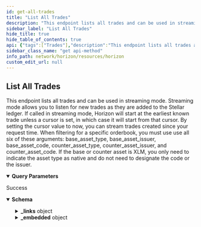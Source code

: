 ```yaml
---
id: get-all-trades
title: "List All Trades"
description: "This endpoint lists all trades and can be used in streaming mode. Streaming mode allows you to listen for new trades as they are added to the Stellar ledger. If called in streaming mode, Horizon will start at the earliest known trade unless a cursor is set, in which case it will start from that cursor. By setting the cursor value to now, you can stream trades created since your request time. When filtering for a specific orderbook, you must use use all six of these arguments: base_asset_type, base_asset_issuer, base_asset_code, counter_asset_type, counter_asset_issuer, and counter_asset_code. If the base or counter asset is XLM, you only need to indicate the asset type as native and do not need to designate the code or the issuer."
sidebar_label: "List All Trades"
hide_title: true
hide_table_of_contents: true
api: {"tags":["Trades"],"description":"This endpoint lists all trades and can be used in streaming mode. Streaming mode allows you to listen for new trades as they are added to the Stellar ledger. If called in streaming mode, Horizon will start at the earliest known trade unless a cursor is set, in which case it will start from that cursor. By setting the cursor value to now, you can stream trades created since your request time. When filtering for a specific orderbook, you must use use all six of these arguments: base_asset_type, base_asset_issuer, base_asset_code, counter_asset_type, counter_asset_issuer, and counter_asset_code. If the base or counter asset is XLM, you only need to indicate the asset type as native and do not need to designate the code or the issuer.","operationId":"GetAllTrades","parameters":[{"name":"offer_id","in":"query","required":false,"description":"The offer ID. Used to filter for trades originating from a specific offer."},{"name":"base_asset_type","in":"query","required":false,"description":"The type for the base asset. Either native, credit_alphanum4, or credit_alphanum12.","schema":{"type":"string","enum":["native","credit_alphanum4","credit_alphanum12"]}},{"name":"base_asset_issuer","in":"query","required":false,"description":"The Stellar address of the base asset’s issuer.","schema":{"type":"string","example":"GDUKMGUGDZQK6YHYA5Z6AY2G4XDSZPSZ3SW5UN3ARVMO6QSRDWP5YLEX"}},{"name":"base_asset_code","in":"query","required":false,"description":"The code for the base asset.","schema":{"type":"string","example":"USD"}},{"name":"counter_asset_type","in":"query","required":false,"description":"The type for the counter asset. Either native, credit_alphanum4, or credit_alphanum12.","schema":{"type":"string","enum":["native","credit_alphanum4","credit_alphanum12"]}},{"name":"counter_asset_issuer","in":"query","required":false,"description":"The Stellar address of the counter asset’s issuer.","schema":{"type":"string","example":"GDUKMGUGDZQK6YHYA5Z6AY2G4XDSZPSZ3SW5UN3ARVMO6QSRDWP5YLEX"}},{"name":"counter_asset_code","in":"query","required":false,"description":"The code for the counter asset."},{"name":"trade_type","in":"query","required":false,"description":"Can be set to all, orderbook, or liquidity_pools to filter only trades executed across a given mechanism.","schema":{"type":"string","enum":["all","orderbook","liquidity_pools"]}},{"name":"cursor","in":"query","required":false,"description":"A number that points to a specific location in a collection of responses and is pulled from the paging_token value of a record.","schema":{"type":"integer","example":6606617478959105}},{"name":"order","in":"query","required":false,"description":"A designation of the order in which records should appear. Options include asc (ascending) or desc (descending). If this argument isn’t set, it defaults to asc.","schema":{"type":"string","enum":["asc","desc"]}},{"name":"limit","in":"query","required":false,"description":"The maximum number of records returned. The limit can range from 1 to 200 - an upper limit that is hardcoded in Horizon for performance reasons. If this argument isn’t designated, it defaults to 10.","schema":{"type":"integer","example":10}}],"x-supports-streaming":true,"responses":{"200":{"description":"Success","content":{"application/json":{"schema":{"allOf":[{"type":"object","properties":{"_links":{"type":"object","properties":{"self":{"type":"object","properties":{"href":{"type":"string","format":"link"},"templated":{"type":"boolean"}},"required":["href"],"title":"link"},"next":{"type":"object","properties":{"href":{"type":"string","format":"link"},"templated":{"type":"boolean"}},"required":["href"],"title":"link"},"prev":{"type":"object","properties":{"href":{"type":"string","format":"link"},"templated":{"type":"boolean"}},"required":["href"],"title":"link"}}}},"title":"Links"},{"type":"object","properties":{"_embedded":{"type":"object","properties":{"records":{"type":"array","items":{"type":"object","properties":{"_links":{"type":"object","properties":{"self":{"type":"object","properties":{"href":{"type":"string","format":"link"},"templated":{"type":"boolean"}},"required":["href"],"title":"link"},"base":{"type":"object","properties":{"href":{"type":"string","format":"link"},"templated":{"type":"boolean"}},"required":["href"],"title":"link"},"counter":{"type":"object","properties":{"href":{"type":"string","format":"link"},"templated":{"type":"boolean"}},"required":["href"],"title":"link"},"operation":{"type":"object","properties":{"href":{"type":"string","format":"link"},"templated":{"type":"boolean"}},"required":["href"],"title":"link"}},"required":["self","base","counter","operation"]},"id":{"type":"string","title":"id"},"paging_token":{"type":"string","title":"paging_token"},"ledger_close_time":{"type":"string"},"offer_id":{"type":"string"},"trade_type":{"type":"string"},"liquidity_pool_fee_bp":{"type":"number","format":"uint32"},"base_liquidity_pool_id":{"type":"string"},"base_offer_id":{"type":"string"},"base_account":{"type":"string","pattern":"G[A-Z0-9]{55}","title":"address"},"base_amount":{"type":"string"},"base_asset_type":{"type":"string"},"base_asset_code":{"type":"string"},"base_asset_issuer":{"type":"string"},"counter_liquidity_pool_id":{"type":"string"},"counter_offer_id":{"type":"string"},"counter_account":{"type":"string","pattern":"G[A-Z0-9]{55}","title":"address"},"counter_amount":{"type":"string"},"counter_asset_type":{"type":"string"},"counter_asset_code":{"type":"string"},"counter_asset_issuer":{"type":"string","pattern":"G[A-Z0-9]{55}","title":"address"},"base_is_seller":{"type":"boolean"},"price":{"required":["id","paging_token","ledger_close_time","trade_type","base_amount","base_asset_type","counter_amount","counter_asset_type","base_is_seller"],"type":"object","properties":{"n":{"type":"string"},"d":{"type":"string"}},"title":"tradePrice"}}}}}}},"title":"Trade"}]},"examples":{"GetAllTrades":{"value":{"_links":{"self":{"href":"https://horizon.stellar.org/trades?base_asset_code=USD&base_asset_issuer=GDUKMGUGDZQK6YHYA5Z6AY2G4XDSZPSZ3SW5UN3ARVMO6QSRDWP5YLEX&base_asset_type=credit_alphanum4&counter_asset_type=native&cursor=&limit=3&order=asc"},"next":{"href":"https://horizon.stellar.org/trades?base_asset_code=USD&base_asset_issuer=GDUKMGUGDZQK6YHYA5Z6AY2G4XDSZPSZ3SW5UN3ARVMO6QSRDWP5YLEX&base_asset_type=credit_alphanum4&counter_asset_type=native&cursor=83056000260648961-0&limit=3&order=asc"},"prev":{"href":"https://horizon.stellar.org/trades?base_asset_code=USD&base_asset_issuer=GDUKMGUGDZQK6YHYA5Z6AY2G4XDSZPSZ3SW5UN3ARVMO6QSRDWP5YLEX&base_asset_type=credit_alphanum4&counter_asset_type=native&cursor=82854686553571330-0&limit=3&order=desc"}},"_embedded":{"records":[{"_links":{"self":{"href":""},"base":{"href":"https://horizon.stellar.org/accounts/GD47M25MLSCSYP4SIVNQXVQ4KWNLVGXS4S2AXPTYEJK6OY4VALJWK4BS"},"counter":{"href":"https://horizon.stellar.org/accounts/GBCHK52UXADCQCO7FBA5VBYPGCJFXHCNAVJTMUEKOCCNKJH5F35UZU5T"},"operation":{"href":"https://horizon.stellar.org/operations/82854686553571330"}},"id":"82854686553571330-0","paging_token":"82854686553571330-0","ledger_close_time":"2018-08-05T00:55:34Z","offer_id":"23074703","base_offer_id":"23074703","base_account":"GD47M25MLSCSYP4SIVNQXVQ4KWNLVGXS4S2AXPTYEJK6OY4VALJWK4BS","base_amount":"22.9174941","base_asset_type":"credit_alphanum4","base_asset_code":"USD","base_asset_issuer":"GDUKMGUGDZQK6YHYA5Z6AY2G4XDSZPSZ3SW5UN3ARVMO6QSRDWP5YLEX","counter_offer_id":"4694540704980959234","counter_account":"GBCHK52UXADCQCO7FBA5VBYPGCJFXHCNAVJTMUEKOCCNKJH5F35UZU5T","counter_amount":"97.9999800","counter_asset_type":"native","base_is_seller":true,"price":{"n":"106905209","d":"25000000"}},{"_links":{"self":{"href":""},"base":{"href":"https://horizon.stellar.org/accounts/GD47M25MLSCSYP4SIVNQXVQ4KWNLVGXS4S2AXPTYEJK6OY4VALJWK4BS"},"counter":{"href":"https://horizon.stellar.org/accounts/GDURV3I6U5OTUV75WWAG2HWZTQHNMCR3NR2P5GPKDCIS2AEWCFSOLVFU"},"operation":{"href":"https://horizon.stellar.org/operations/83005225157287937"}},"id":"83005225157287937-0","paging_token":"83005225157287937-0","ledger_close_time":"2018-08-07T02:01:53Z","offer_id":"23400441","base_offer_id":"23400441","base_account":"GD47M25MLSCSYP4SIVNQXVQ4KWNLVGXS4S2AXPTYEJK6OY4VALJWK4BS","base_amount":"1.0000000","base_asset_type":"credit_alphanum4","base_asset_code":"USD","base_asset_issuer":"GDUKMGUGDZQK6YHYA5Z6AY2G4XDSZPSZ3SW5UN3ARVMO6QSRDWP5YLEX","counter_offer_id":"4694691243584675841","counter_account":"GDURV3I6U5OTUV75WWAG2HWZTQHNMCR3NR2P5GPKDCIS2AEWCFSOLVFU","counter_amount":"4.3080953","counter_asset_type":"native","base_is_seller":true,"price":{"n":"430809521","d":"100000000"}},{"_links":{"self":{"href":""},"base":{"href":"https://horizon.stellar.org/accounts/GD47M25MLSCSYP4SIVNQXVQ4KWNLVGXS4S2AXPTYEJK6OY4VALJWK4BS"},"counter":{"href":"https://horizon.stellar.org/accounts/GBNDB4UHLDRBLR35JNU4ADYG3J5WA4LJZOPBXMNHZKTKSL37BDX4UBQY"},"operation":{"href":"https://horizon.stellar.org/operations/83056000260648961"}},"id":"83056000260648961-0","paging_token":"83056000260648961-0","ledger_close_time":"2018-08-07T18:27:33Z","offer_id":"23400441","base_offer_id":"23400441","base_account":"GD47M25MLSCSYP4SIVNQXVQ4KWNLVGXS4S2AXPTYEJK6OY4VALJWK4BS","base_amount":"1.0000000","base_asset_type":"credit_alphanum4","base_asset_code":"USD","base_asset_issuer":"GDUKMGUGDZQK6YHYA5Z6AY2G4XDSZPSZ3SW5UN3ARVMO6QSRDWP5YLEX","counter_offer_id":"4694742018688036865","counter_account":"GBNDB4UHLDRBLR35JNU4ADYG3J5WA4LJZOPBXMNHZKTKSL37BDX4UBQY","counter_amount":"4.3080953","counter_asset_type":"native","base_is_seller":true,"price":{"n":"430809521","d":"100000000"}}]}}}}}}}},"extensions":[{"key":"x-supports-streaming","value":true}],"method":"get","path":"/trades","servers":[{"url":"https://horizon.stellar.org","description":"The main network"},{"url":"https://horizon-testnet.stellar.org","description":"The test network"}],"info":{"title":"Horizon","version":"0.0.1"},"postman":{"name":"List All Trades","description":{"content":"This endpoint lists all trades and can be used in streaming mode. Streaming mode allows you to listen for new trades as they are added to the Stellar ledger. If called in streaming mode, Horizon will start at the earliest known trade unless a cursor is set, in which case it will start from that cursor. By setting the cursor value to now, you can stream trades created since your request time. When filtering for a specific orderbook, you must use use all six of these arguments: base_asset_type, base_asset_issuer, base_asset_code, counter_asset_type, counter_asset_issuer, and counter_asset_code. If the base or counter asset is XLM, you only need to indicate the asset type as native and do not need to designate the code or the issuer.","type":"text/plain"},"url":{"path":["trades"],"host":["{{baseUrl}}"],"query":[{"description":{"content":"The offer ID. Used to filter for trades originating from a specific offer.","type":"text/plain"},"key":"offer_id","value":""},{"disabled":false,"description":{"content":"The type for the base asset. Either native, credit_alphanum4, or credit_alphanum12.","type":"text/plain"},"key":"base_asset_type","value":""},{"disabled":false,"description":{"content":"The Stellar address of the base asset’s issuer.","type":"text/plain"},"key":"base_asset_issuer","value":""},{"disabled":false,"description":{"content":"The code for the base asset.","type":"text/plain"},"key":"base_asset_code","value":""},{"disabled":false,"description":{"content":"The type for the counter asset. Either native, credit_alphanum4, or credit_alphanum12.","type":"text/plain"},"key":"counter_asset_type","value":""},{"disabled":false,"description":{"content":"The Stellar address of the counter asset’s issuer.","type":"text/plain"},"key":"counter_asset_issuer","value":""},{"description":{"content":"The code for the counter asset.","type":"text/plain"},"key":"counter_asset_code","value":""},{"disabled":false,"description":{"content":"Can be set to all, orderbook, or liquidity_pools to filter only trades executed across a given mechanism.","type":"text/plain"},"key":"trade_type","value":""},{"disabled":false,"description":{"content":"A number that points to a specific location in a collection of responses and is pulled from the paging_token value of a record.","type":"text/plain"},"key":"cursor","value":""},{"disabled":false,"description":{"content":"A designation of the order in which records should appear. Options include asc (ascending) or desc (descending). If this argument isn’t set, it defaults to asc.","type":"text/plain"},"key":"order","value":""},{"disabled":false,"description":{"content":"The maximum number of records returned. The limit can range from 1 to 200 - an upper limit that is hardcoded in Horizon for performance reasons. If this argument isn’t designated, it defaults to 10.","type":"text/plain"},"key":"limit","value":""}],"variable":[]},"header":[{"key":"Accept","value":"application/json"}],"method":"GET"}}
sidebar_class_name: "get api-method"
info_path: network/horizon/resources/horizon
custom_edit_url: null
---
```



## List All Trades



This endpoint lists all trades and can be used in streaming mode. Streaming mode allows you to listen for new trades as they are added to the Stellar ledger. If called in streaming mode, Horizon will start at the earliest known trade unless a cursor is set, in which case it will start from that cursor. By setting the cursor value to now, you can stream trades created since your request time. When filtering for a specific orderbook, you must use use all six of these arguments: base_asset_type, base_asset_issuer, base_asset_code, counter_asset_type, counter_asset_issuer, and counter_asset_code. If the base or counter asset is XLM, you only need to indicate the asset type as native and do not need to designate the code or the issuer.

<details style={{"marginBottom":"1rem"}} data-collapsed={false} open={true}><summary style={{}}><strong>Query Parameters</strong></summary><div><ul><ParamsItem className={"paramsItem"} param={{"name":"offer_id","in":"query","required":false,"description":"The offer ID. Used to filter for trades originating from a specific offer."}}></ParamsItem><ParamsItem className={"paramsItem"} param={{"name":"base_asset_type","in":"query","required":false,"description":"The type for the base asset. Either native, credit_alphanum4, or credit_alphanum12.","schema":{"type":"string","enum":["native","credit_alphanum4","credit_alphanum12"]}}}></ParamsItem><ParamsItem className={"paramsItem"} param={{"name":"base_asset_issuer","in":"query","required":false,"description":"The Stellar address of the base asset’s issuer.","schema":{"type":"string","example":"GDUKMGUGDZQK6YHYA5Z6AY2G4XDSZPSZ3SW5UN3ARVMO6QSRDWP5YLEX"}}}></ParamsItem><ParamsItem className={"paramsItem"} param={{"name":"base_asset_code","in":"query","required":false,"description":"The code for the base asset.","schema":{"type":"string","example":"USD"}}}></ParamsItem><ParamsItem className={"paramsItem"} param={{"name":"counter_asset_type","in":"query","required":false,"description":"The type for the counter asset. Either native, credit_alphanum4, or credit_alphanum12.","schema":{"type":"string","enum":["native","credit_alphanum4","credit_alphanum12"]}}}></ParamsItem><ParamsItem className={"paramsItem"} param={{"name":"counter_asset_issuer","in":"query","required":false,"description":"The Stellar address of the counter asset’s issuer.","schema":{"type":"string","example":"GDUKMGUGDZQK6YHYA5Z6AY2G4XDSZPSZ3SW5UN3ARVMO6QSRDWP5YLEX"}}}></ParamsItem><ParamsItem className={"paramsItem"} param={{"name":"counter_asset_code","in":"query","required":false,"description":"The code for the counter asset."}}></ParamsItem><ParamsItem className={"paramsItem"} param={{"name":"trade_type","in":"query","required":false,"description":"Can be set to all, orderbook, or liquidity_pools to filter only trades executed across a given mechanism.","schema":{"type":"string","enum":["all","orderbook","liquidity_pools"]}}}></ParamsItem><ParamsItem className={"paramsItem"} param={{"name":"cursor","in":"query","required":false,"description":"A number that points to a specific location in a collection of responses and is pulled from the paging_token value of a record.","schema":{"type":"integer","example":6606617478959105}}}></ParamsItem><ParamsItem className={"paramsItem"} param={{"name":"order","in":"query","required":false,"description":"A designation of the order in which records should appear. Options include asc (ascending) or desc (descending). If this argument isn’t set, it defaults to asc.","schema":{"type":"string","enum":["asc","desc"]}}}></ParamsItem><ParamsItem className={"paramsItem"} param={{"name":"limit","in":"query","required":false,"description":"The maximum number of records returned. The limit can range from 1 to 200 - an upper limit that is hardcoded in Horizon for performance reasons. If this argument isn’t designated, it defaults to 10.","schema":{"type":"integer","example":10}}}></ParamsItem></ul></div></details><div><ApiTabs><TabItem label={"200"} value={"200"}><div>

Success

</div><div><MimeTabs schemaType={"response"}><TabItem label={"application/json"} value={"application/json"}><SchemaTabs><TabItem label={"Schema"} value={"Schema"}><details style={{}} data-collapsed={false} open={true}><summary style={{"textAlign":"left"}}><strong>Schema</strong></summary><div style={{"textAlign":"left","marginLeft":"1rem"}}></div><ul style={{"marginLeft":"1rem"}}><SchemaItem collapsible={true} className={"schemaItem"}><details style={{}}><summary style={{}}><strong>_links</strong><span style={{"opacity":"0.6"}}> object</span></summary><div style={{"marginLeft":"1rem"}}><SchemaItem collapsible={true} className={"schemaItem"}><details style={{}}><summary style={{}}><strong>self</strong><span style={{"opacity":"0.6"}}> object</span></summary><div style={{"marginLeft":"1rem"}}><SchemaItem collapsible={false} name={"href"} required={true} schemaName={"link"} qualifierMessage={undefined} schema={{"type":"string","format":"link"}}></SchemaItem><SchemaItem collapsible={false} name={"templated"} required={false} schemaName={"boolean"} qualifierMessage={undefined} schema={{"type":"boolean"}}></SchemaItem></div></details></SchemaItem><SchemaItem collapsible={true} className={"schemaItem"}><details style={{}}><summary style={{}}><strong>next</strong><span style={{"opacity":"0.6"}}> object</span></summary><div style={{"marginLeft":"1rem"}}><SchemaItem collapsible={false} name={"href"} required={true} schemaName={"link"} qualifierMessage={undefined} schema={{"type":"string","format":"link"}}></SchemaItem><SchemaItem collapsible={false} name={"templated"} required={false} schemaName={"boolean"} qualifierMessage={undefined} schema={{"type":"boolean"}}></SchemaItem></div></details></SchemaItem><SchemaItem collapsible={true} className={"schemaItem"}><details style={{}}><summary style={{}}><strong>prev</strong><span style={{"opacity":"0.6"}}> object</span></summary><div style={{"marginLeft":"1rem"}}><SchemaItem collapsible={false} name={"href"} required={true} schemaName={"link"} qualifierMessage={undefined} schema={{"type":"string","format":"link"}}></SchemaItem><SchemaItem collapsible={false} name={"templated"} required={false} schemaName={"boolean"} qualifierMessage={undefined} schema={{"type":"boolean"}}></SchemaItem></div></details></SchemaItem></div></details></SchemaItem><SchemaItem collapsible={true} className={"schemaItem"}><details style={{}}><summary style={{}}><strong>_embedded</strong><span style={{"opacity":"0.6"}}> object</span></summary><div style={{"marginLeft":"1rem"}}><SchemaItem collapsible={true} className={"schemaItem"}><details style={{}}><summary style={{}}><strong>records</strong><span style={{"opacity":"0.6"}}> object[]</span></summary><div style={{"marginLeft":"1rem"}}><li><div style={{"fontSize":"var(--ifm-code-font-size)","opacity":"0.6","marginLeft":"-.5rem","paddingBottom":".5rem"}}>Array [</div></li><SchemaItem collapsible={true} className={"schemaItem"}><details style={{}}><summary style={{}}><strong>_links</strong><span style={{"opacity":"0.6"}}> object</span></summary><div style={{"marginLeft":"1rem"}}><SchemaItem collapsible={true} className={"schemaItem"}><details style={{}}><summary style={{}}><strong>self</strong><span style={{"opacity":"0.6"}}> object</span><strong style={{"fontSize":"var(--ifm-code-font-size)","color":"var(--openapi-required)"}}> required</strong></summary><div style={{"marginLeft":"1rem"}}><SchemaItem collapsible={false} name={"href"} required={true} schemaName={"link"} qualifierMessage={undefined} schema={{"type":"string","format":"link"}}></SchemaItem><SchemaItem collapsible={false} name={"templated"} required={false} schemaName={"boolean"} qualifierMessage={undefined} schema={{"type":"boolean"}}></SchemaItem></div></details></SchemaItem><SchemaItem collapsible={true} className={"schemaItem"}><details style={{}}><summary style={{}}><strong>base</strong><span style={{"opacity":"0.6"}}> object</span><strong style={{"fontSize":"var(--ifm-code-font-size)","color":"var(--openapi-required)"}}> required</strong></summary><div style={{"marginLeft":"1rem"}}><SchemaItem collapsible={false} name={"href"} required={true} schemaName={"link"} qualifierMessage={undefined} schema={{"type":"string","format":"link"}}></SchemaItem><SchemaItem collapsible={false} name={"templated"} required={false} schemaName={"boolean"} qualifierMessage={undefined} schema={{"type":"boolean"}}></SchemaItem></div></details></SchemaItem><SchemaItem collapsible={true} className={"schemaItem"}><details style={{}}><summary style={{}}><strong>counter</strong><span style={{"opacity":"0.6"}}> object</span><strong style={{"fontSize":"var(--ifm-code-font-size)","color":"var(--openapi-required)"}}> required</strong></summary><div style={{"marginLeft":"1rem"}}><SchemaItem collapsible={false} name={"href"} required={true} schemaName={"link"} qualifierMessage={undefined} schema={{"type":"string","format":"link"}}></SchemaItem><SchemaItem collapsible={false} name={"templated"} required={false} schemaName={"boolean"} qualifierMessage={undefined} schema={{"type":"boolean"}}></SchemaItem></div></details></SchemaItem><SchemaItem collapsible={true} className={"schemaItem"}><details style={{}}><summary style={{}}><strong>operation</strong><span style={{"opacity":"0.6"}}> object</span><strong style={{"fontSize":"var(--ifm-code-font-size)","color":"var(--openapi-required)"}}> required</strong></summary><div style={{"marginLeft":"1rem"}}><SchemaItem collapsible={false} name={"href"} required={true} schemaName={"link"} qualifierMessage={undefined} schema={{"type":"string","format":"link"}}></SchemaItem><SchemaItem collapsible={false} name={"templated"} required={false} schemaName={"boolean"} qualifierMessage={undefined} schema={{"type":"boolean"}}></SchemaItem></div></details></SchemaItem></div></details></SchemaItem><SchemaItem collapsible={false} name={"id"} required={false} schemaName={"id"} qualifierMessage={undefined} schema={{"type":"string","title":"id"}}></SchemaItem><SchemaItem collapsible={false} name={"paging_token"} required={false} schemaName={"paging_token"} qualifierMessage={undefined} schema={{"type":"string","title":"paging_token"}}></SchemaItem><SchemaItem collapsible={false} name={"ledger_close_time"} required={false} schemaName={"string"} qualifierMessage={undefined} schema={{"type":"string"}}></SchemaItem><SchemaItem collapsible={false} name={"offer_id"} required={false} schemaName={"string"} qualifierMessage={undefined} schema={{"type":"string"}}></SchemaItem><SchemaItem collapsible={false} name={"trade_type"} required={false} schemaName={"string"} qualifierMessage={undefined} schema={{"type":"string"}}></SchemaItem><SchemaItem collapsible={false} name={"liquidity_pool_fee_bp"} required={false} schemaName={"uint32"} qualifierMessage={undefined} schema={{"type":"number","format":"uint32"}}></SchemaItem><SchemaItem collapsible={false} name={"base_liquidity_pool_id"} required={false} schemaName={"string"} qualifierMessage={undefined} schema={{"type":"string"}}></SchemaItem><SchemaItem collapsible={false} name={"base_offer_id"} required={false} schemaName={"string"} qualifierMessage={undefined} schema={{"type":"string"}}></SchemaItem><SchemaItem collapsible={false} name={"base_account"} required={false} schemaName={"address"} qualifierMessage={"**Possible values:** Value must match regular expression `G[A-Z0-9]{55}`"} schema={{"type":"string","pattern":"G[A-Z0-9]{55}","title":"address"}}></SchemaItem><SchemaItem collapsible={false} name={"base_amount"} required={false} schemaName={"string"} qualifierMessage={undefined} schema={{"type":"string"}}></SchemaItem><SchemaItem collapsible={false} name={"base_asset_type"} required={false} schemaName={"string"} qualifierMessage={undefined} schema={{"type":"string"}}></SchemaItem><SchemaItem collapsible={false} name={"base_asset_code"} required={false} schemaName={"string"} qualifierMessage={undefined} schema={{"type":"string"}}></SchemaItem><SchemaItem collapsible={false} name={"base_asset_issuer"} required={false} schemaName={"string"} qualifierMessage={undefined} schema={{"type":"string"}}></SchemaItem><SchemaItem collapsible={false} name={"counter_liquidity_pool_id"} required={false} schemaName={"string"} qualifierMessage={undefined} schema={{"type":"string"}}></SchemaItem><SchemaItem collapsible={false} name={"counter_offer_id"} required={false} schemaName={"string"} qualifierMessage={undefined} schema={{"type":"string"}}></SchemaItem><SchemaItem collapsible={false} name={"counter_account"} required={false} schemaName={"address"} qualifierMessage={"**Possible values:** Value must match regular expression `G[A-Z0-9]{55}`"} schema={{"type":"string","pattern":"G[A-Z0-9]{55}","title":"address"}}></SchemaItem><SchemaItem collapsible={false} name={"counter_amount"} required={false} schemaName={"string"} qualifierMessage={undefined} schema={{"type":"string"}}></SchemaItem><SchemaItem collapsible={false} name={"counter_asset_type"} required={false} schemaName={"string"} qualifierMessage={undefined} schema={{"type":"string"}}></SchemaItem><SchemaItem collapsible={false} name={"counter_asset_code"} required={false} schemaName={"string"} qualifierMessage={undefined} schema={{"type":"string"}}></SchemaItem><SchemaItem collapsible={false} name={"counter_asset_issuer"} required={false} schemaName={"address"} qualifierMessage={"**Possible values:** Value must match regular expression `G[A-Z0-9]{55}`"} schema={{"type":"string","pattern":"G[A-Z0-9]{55}","title":"address"}}></SchemaItem><SchemaItem collapsible={false} name={"base_is_seller"} required={false} schemaName={"boolean"} qualifierMessage={undefined} schema={{"type":"boolean"}}></SchemaItem><SchemaItem collapsible={true} className={"schemaItem"}><details style={{}}><summary style={{}}><strong>price</strong><span style={{"opacity":"0.6"}}> object</span></summary><div style={{"marginLeft":"1rem"}}><SchemaItem collapsible={false} name={"n"} required={false} schemaName={"string"} qualifierMessage={undefined} schema={{"type":"string"}}></SchemaItem><SchemaItem collapsible={false} name={"d"} required={false} schemaName={"string"} qualifierMessage={undefined} schema={{"type":"string"}}></SchemaItem></div></details></SchemaItem><li><div style={{"fontSize":"var(--ifm-code-font-size)","opacity":"0.6","marginLeft":"-.5rem"}}>]</div></li></div></details></SchemaItem></div></details></SchemaItem></ul></details></TabItem><TabItem label={"Example (from schema)"} value={"Example (from schema)"}><ResponseSamples responseExample={"{\n  \"_links\": {\n    \"self\": {\n      \"href\": \"string\",\n      \"templated\": true\n    },\n    \"next\": {\n      \"href\": \"string\",\n      \"templated\": true\n    },\n    \"prev\": {\n      \"href\": \"string\",\n      \"templated\": true\n    }\n  },\n  \"_embedded\": {\n    \"records\": [\n      {\n        \"_links\": {\n          \"self\": {\n            \"href\": \"string\",\n            \"templated\": true\n          },\n          \"base\": {\n            \"href\": \"string\",\n            \"templated\": true\n          },\n          \"counter\": {\n            \"href\": \"string\",\n            \"templated\": true\n          },\n          \"operation\": {\n            \"href\": \"string\",\n            \"templated\": true\n          }\n        },\n        \"id\": \"string\",\n        \"paging_token\": \"string\",\n        \"ledger_close_time\": \"string\",\n        \"offer_id\": \"string\",\n        \"trade_type\": \"string\",\n        \"liquidity_pool_fee_bp\": 0,\n        \"base_liquidity_pool_id\": \"string\",\n        \"base_offer_id\": \"string\",\n        \"base_account\": \"string\",\n        \"base_amount\": \"string\",\n        \"base_asset_type\": \"string\",\n        \"base_asset_code\": \"string\",\n        \"base_asset_issuer\": \"string\",\n        \"counter_liquidity_pool_id\": \"string\",\n        \"counter_offer_id\": \"string\",\n        \"counter_account\": \"string\",\n        \"counter_amount\": \"string\",\n        \"counter_asset_type\": \"string\",\n        \"counter_asset_code\": \"string\",\n        \"counter_asset_issuer\": \"string\",\n        \"base_is_seller\": true,\n        \"price\": {\n          \"n\": \"string\",\n          \"d\": \"string\"\n        }\n      }\n    ]\n  }\n}"} language={"json"}></ResponseSamples></TabItem><TabItem label={"GetAllTrades"} value={"GetAllTrades"}><ResponseSamples responseExample={"{\n  \"_links\": {\n    \"self\": {\n      \"href\": \"https://horizon.stellar.org/trades?base_asset_code=USD&base_asset_issuer=GDUKMGUGDZQK6YHYA5Z6AY2G4XDSZPSZ3SW5UN3ARVMO6QSRDWP5YLEX&base_asset_type=credit_alphanum4&counter_asset_type=native&cursor=&limit=3&order=asc\"\n    },\n    \"next\": {\n      \"href\": \"https://horizon.stellar.org/trades?base_asset_code=USD&base_asset_issuer=GDUKMGUGDZQK6YHYA5Z6AY2G4XDSZPSZ3SW5UN3ARVMO6QSRDWP5YLEX&base_asset_type=credit_alphanum4&counter_asset_type=native&cursor=83056000260648961-0&limit=3&order=asc\"\n    },\n    \"prev\": {\n      \"href\": \"https://horizon.stellar.org/trades?base_asset_code=USD&base_asset_issuer=GDUKMGUGDZQK6YHYA5Z6AY2G4XDSZPSZ3SW5UN3ARVMO6QSRDWP5YLEX&base_asset_type=credit_alphanum4&counter_asset_type=native&cursor=82854686553571330-0&limit=3&order=desc\"\n    }\n  },\n  \"_embedded\": {\n    \"records\": [\n      {\n        \"_links\": {\n          \"self\": {\n            \"href\": \"\"\n          },\n          \"base\": {\n            \"href\": \"https://horizon.stellar.org/accounts/GD47M25MLSCSYP4SIVNQXVQ4KWNLVGXS4S2AXPTYEJK6OY4VALJWK4BS\"\n          },\n          \"counter\": {\n            \"href\": \"https://horizon.stellar.org/accounts/GBCHK52UXADCQCO7FBA5VBYPGCJFXHCNAVJTMUEKOCCNKJH5F35UZU5T\"\n          },\n          \"operation\": {\n            \"href\": \"https://horizon.stellar.org/operations/82854686553571330\"\n          }\n        },\n        \"id\": \"82854686553571330-0\",\n        \"paging_token\": \"82854686553571330-0\",\n        \"ledger_close_time\": \"2018-08-05T00:55:34Z\",\n        \"offer_id\": \"23074703\",\n        \"base_offer_id\": \"23074703\",\n        \"base_account\": \"GD47M25MLSCSYP4SIVNQXVQ4KWNLVGXS4S2AXPTYEJK6OY4VALJWK4BS\",\n        \"base_amount\": \"22.9174941\",\n        \"base_asset_type\": \"credit_alphanum4\",\n        \"base_asset_code\": \"USD\",\n        \"base_asset_issuer\": \"GDUKMGUGDZQK6YHYA5Z6AY2G4XDSZPSZ3SW5UN3ARVMO6QSRDWP5YLEX\",\n        \"counter_offer_id\": \"4694540704980959234\",\n        \"counter_account\": \"GBCHK52UXADCQCO7FBA5VBYPGCJFXHCNAVJTMUEKOCCNKJH5F35UZU5T\",\n        \"counter_amount\": \"97.9999800\",\n        \"counter_asset_type\": \"native\",\n        \"base_is_seller\": true,\n        \"price\": {\n          \"n\": \"106905209\",\n          \"d\": \"25000000\"\n        }\n      },\n      {\n        \"_links\": {\n          \"self\": {\n            \"href\": \"\"\n          },\n          \"base\": {\n            \"href\": \"https://horizon.stellar.org/accounts/GD47M25MLSCSYP4SIVNQXVQ4KWNLVGXS4S2AXPTYEJK6OY4VALJWK4BS\"\n          },\n          \"counter\": {\n            \"href\": \"https://horizon.stellar.org/accounts/GDURV3I6U5OTUV75WWAG2HWZTQHNMCR3NR2P5GPKDCIS2AEWCFSOLVFU\"\n          },\n          \"operation\": {\n            \"href\": \"https://horizon.stellar.org/operations/83005225157287937\"\n          }\n        },\n        \"id\": \"83005225157287937-0\",\n        \"paging_token\": \"83005225157287937-0\",\n        \"ledger_close_time\": \"2018-08-07T02:01:53Z\",\n        \"offer_id\": \"23400441\",\n        \"base_offer_id\": \"23400441\",\n        \"base_account\": \"GD47M25MLSCSYP4SIVNQXVQ4KWNLVGXS4S2AXPTYEJK6OY4VALJWK4BS\",\n        \"base_amount\": \"1.0000000\",\n        \"base_asset_type\": \"credit_alphanum4\",\n        \"base_asset_code\": \"USD\",\n        \"base_asset_issuer\": \"GDUKMGUGDZQK6YHYA5Z6AY2G4XDSZPSZ3SW5UN3ARVMO6QSRDWP5YLEX\",\n        \"counter_offer_id\": \"4694691243584675841\",\n        \"counter_account\": \"GDURV3I6U5OTUV75WWAG2HWZTQHNMCR3NR2P5GPKDCIS2AEWCFSOLVFU\",\n        \"counter_amount\": \"4.3080953\",\n        \"counter_asset_type\": \"native\",\n        \"base_is_seller\": true,\n        \"price\": {\n          \"n\": \"430809521\",\n          \"d\": \"100000000\"\n        }\n      },\n      {\n        \"_links\": {\n          \"self\": {\n            \"href\": \"\"\n          },\n          \"base\": {\n            \"href\": \"https://horizon.stellar.org/accounts/GD47M25MLSCSYP4SIVNQXVQ4KWNLVGXS4S2AXPTYEJK6OY4VALJWK4BS\"\n          },\n          \"counter\": {\n            \"href\": \"https://horizon.stellar.org/accounts/GBNDB4UHLDRBLR35JNU4ADYG3J5WA4LJZOPBXMNHZKTKSL37BDX4UBQY\"\n          },\n          \"operation\": {\n            \"href\": \"https://horizon.stellar.org/operations/83056000260648961\"\n          }\n        },\n        \"id\": \"83056000260648961-0\",\n        \"paging_token\": \"83056000260648961-0\",\n        \"ledger_close_time\": \"2018-08-07T18:27:33Z\",\n        \"offer_id\": \"23400441\",\n        \"base_offer_id\": \"23400441\",\n        \"base_account\": \"GD47M25MLSCSYP4SIVNQXVQ4KWNLVGXS4S2AXPTYEJK6OY4VALJWK4BS\",\n        \"base_amount\": \"1.0000000\",\n        \"base_asset_type\": \"credit_alphanum4\",\n        \"base_asset_code\": \"USD\",\n        \"base_asset_issuer\": \"GDUKMGUGDZQK6YHYA5Z6AY2G4XDSZPSZ3SW5UN3ARVMO6QSRDWP5YLEX\",\n        \"counter_offer_id\": \"4694742018688036865\",\n        \"counter_account\": \"GBNDB4UHLDRBLR35JNU4ADYG3J5WA4LJZOPBXMNHZKTKSL37BDX4UBQY\",\n        \"counter_amount\": \"4.3080953\",\n        \"counter_asset_type\": \"native\",\n        \"base_is_seller\": true,\n        \"price\": {\n          \"n\": \"430809521\",\n          \"d\": \"100000000\"\n        }\n      }\n    ]\n  }\n}"} language={"json"}></ResponseSamples></TabItem></SchemaTabs></TabItem></MimeTabs></div></TabItem></ApiTabs></div>
      